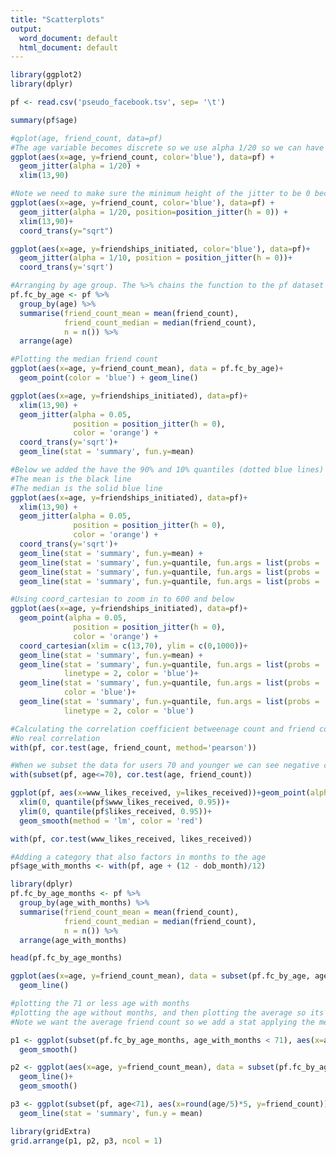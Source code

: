 ```yaml
---
title: "Scatterplots"
output:
  word_document: default
  html_document: default
---
```


```r
library(ggplot2)
library(dplyr)
```



```r
pf <- read.csv('pseudo_facebook.tsv', sep= '\t')
```

```r
summary(pf$age)
```


```r
#qplot(age, friend_count, data=pf)
#The age variable becomes discrete so we use alpha 1/20 so we can have depth and understand the numbers
ggplot(aes(x=age, y=friend_count, color='blue'), data=pf) + 
  geom_jitter(alpha = 1/20) +
  xlim(13,90)
```


```r
#Note we need to make sure the minimum height of the jitter to be 0 because we're using sqrt
ggplot(aes(x=age, y=friend_count, color='blue'), data=pf) + 
  geom_jitter(alpha = 1/20, position=position_jitter(h = 0)) +
  xlim(13,90)+
  coord_trans(y="sqrt")
```


```r
ggplot(aes(x=age, y=friendships_initiated, color='blue'), data=pf)+
  geom_jitter(alpha = 1/10, position = position_jitter(h = 0))+
  coord_trans(y='sqrt')
```



```r
#Arranging by age group. The %>% chains the function to the pf dataset
pf.fc_by_age <- pf %>%
  group_by(age) %>%
  summarise(friend_count_mean = mean(friend_count),
            friend_count_median = median(friend_count),
            n = n()) %>%
  arrange(age)
```


```r
#Plotting the median friend count
ggplot(aes(x=age, y=friend_count_mean), data = pf.fc_by_age)+
  geom_point(color = 'blue') + geom_line()
```



```r
ggplot(aes(x=age, y=friendships_initiated), data=pf)+
  xlim(13,90) +
  geom_jitter(alpha = 0.05, 
              position = position_jitter(h = 0),
              color = 'orange') +
  coord_trans(y='sqrt')+
  geom_line(stat = 'summary', fun.y=mean)
```



```r
#Below we added the have the 90% and 10% quantiles (dotted blue lines)
#The mean is the black line
#The median is the solid blue line
ggplot(aes(x=age, y=friendships_initiated), data=pf)+
  xlim(13,90) +
  geom_jitter(alpha = 0.05, 
              position = position_jitter(h = 0),
              color = 'orange') +
  coord_trans(y='sqrt')+
  geom_line(stat = 'summary', fun.y=mean) +
  geom_line(stat = 'summary', fun.y=quantile, fun.args = list(probs = .1), linetype = 2, color = 'blue')+
  geom_line(stat = 'summary', fun.y=quantile, fun.args = list(probs = .5), color = 'blue')+
  geom_line(stat = 'summary', fun.y=quantile, fun.args = list(probs = .9), linetype = 2, color = 'blue')
```



```r
#Using coord_cartesian to zoom in to 600 and below
ggplot(aes(x=age, y=friendships_initiated), data=pf)+
  geom_point(alpha = 0.05, 
              position = position_jitter(h = 0),
              color = 'orange') +
  coord_cartesian(xlim = c(13,70), ylim = c(0,1000))+
  geom_line(stat = 'summary', fun.y=mean) +
  geom_line(stat = 'summary', fun.y=quantile, fun.args = list(probs = .1),
            linetype = 2, color = 'blue')+
  geom_line(stat = 'summary', fun.y=quantile, fun.args = list(probs = .5),
            color = 'blue')+
  geom_line(stat = 'summary', fun.y=quantile, fun.args = list(probs = .9),
            linetype = 2, color = 'blue')
```


```r
#Calculating the correlation coefficient betweenage count and friend count 0.3 = meaningful but small
#No real correlation
with(pf, cor.test(age, friend_count, method='pearson'))
```

```r
#When we subset the data for users 70 and younger we can see negative correlation
with(subset(pf, age<=70), cor.test(age, friend_count))
```

```r
ggplot(pf, aes(x=www_likes_received, y=likes_received))+geom_point(alpha=0.05, color = 'blue')+
  xlim(0, quantile(pf$www_likes_received, 0.95))+
  ylim(0, quantile(pf$likes_received, 0.95))+
  geom_smooth(method = 'lm', color = 'red')
```


```r
with(pf, cor.test(www_likes_received, likes_received))
```


```r
#Adding a category that also factors in months to the age
pf$age_with_months <- with(pf, age + (12 - dob_month)/12)
```

```r
library(dplyr)
pf.fc_by_age_months <- pf %>%
  group_by(age_with_months) %>%
  summarise(friend_count_mean = mean(friend_count),
            friend_count_median = median(friend_count),
            n = n()) %>%
  arrange(age_with_months)

head(pf.fc_by_age_months)
```


```r
ggplot(aes(x=age, y=friend_count_mean), data = subset(pf.fc_by_age, age < 71))+
  geom_line()
```



```r
#plotting the 71 or less age with months
#plotting the age without months, and then plotting the average so its a smooth rolling chart of 5yr averages
#Note we want the average friend count so we add a stat applying the mean function to the line

p1 <- ggplot(subset(pf.fc_by_age_months, age_with_months < 71), aes(x=age_with_months, y=friend_count_mean))+            geom_line()+
  geom_smooth()

p2 <- ggplot(aes(x=age, y=friend_count_mean), data = subset(pf.fc_by_age, age < 71))+
  geom_line()+
  geom_smooth()

p3 <- ggplot(subset(pf, age<71), aes(x=round(age/5)*5, y=friend_count)) +
  geom_line(stat = 'summary', fun.y = mean)

library(gridExtra)
grid.arrange(p1, p2, p3, ncol = 1)
```



